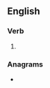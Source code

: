==English==

===Verb===
{{head|en|verb form}}

# {{en-third-person singular of|desecrate}}

===Anagrams===
* {{anagrams|en|a=acdeeersst|decasteres|decreasest}}